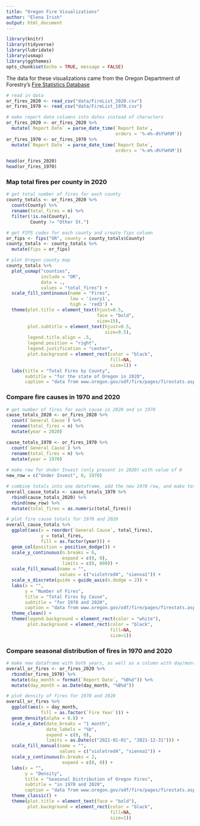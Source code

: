```yaml
---
title: "Oregon Fire Visualizations"
author: "Elena Irish"
output: html_document
---
```


```r
library(knitr)
library(tidyverse)
library(lubridate)
library(usmap)
library(ggthemes)
opts_chunk$set(echo = TRUE, message = FALSE)
```

The data for these visualizations came from the Oregon Department of Forestry's [Fire Statistics Database](https://apps.odf.oregon.gov/divisions/protection/fire_protection/fires/firesreports.asp)

```r
# read in data
or_fires_2020 <- read_csv("data/FireList_2020.csv")
or_fires_1970 <- read_csv("data/FireList_1970.csv")

# make report date columns into dates instead of characters
or_fires_2020 <- or_fires_2020 %>%  
  mutate(`Report Date` = parse_date_time(`Report Date`,
                                         orders = '%-m%-d%Y%H%M'))
or_fires_1970 <- or_fires_1970 %>% 
  mutate(`Report Date` = parse_date_time(`Report Date`,
                                         orders = '%-m%-d%Y%H%M'))

head(or_fires_2020)
head(or_fires_1970)

```


### Map total fires per county in 2020
```r
# get total number of fires for each county
county_totals <- or_fires_2020 %>% 
  count(County) %>% 
  rename(total_fires = n) %>% 
  filter(!is.na(County),
         County != "Other St.")

# get FIPS codes for each county and create fips column
or_fips <- fips("OR", county = county_totals$County)
county_totals <- county_totals %>% 
  mutate(fips = or_fips)

# plot Oregon county map
county_totals %>% 
  plot_usmap("counties",
             include = "OR",
             data = .,
             values = "total_fires") + 
  scale_fill_continuous(name = "Fires", 
                        low = 'ivory1',
                        high = 'red3') + 
  theme(plot.title = element_text(hjust=0.5,
                                  face = "bold",
                                  size=15),
        plot.subtitle = element_text(hjust=0.5,
                                     size=9.5),
        legend.title.align = .5,
        legend.position = "right",
        legend.justification = "center",
        plot.background = element_rect(color = "black",
                                       fill=NA,
                                       size=1)) + 
  labs(title = "Total Fires by County",
       subtitle = "for the state of Oregon in 2020",
       caption = "data from www.oregon.gov/odf/fire/pages/firestats.aspx")
```


### Compare fire causes in 1970 and 2020
```r
# get number of fires for each cause in 2020 and in 1970
cause_totals_2020 <- or_fires_2020 %>% 
  count(`General Cause`) %>% 
  rename(total_fires = n) %>% 
  mutate(year = 2020)

cause_totals_1970 <- or_fires_1970 %>% 
  count(`General Cause`) %>% 
  rename(total_fires = n) %>% 
  mutate(year = 1970)
  
# make row for Under Invest (only present in 2020) with value of 0
new_row = c("Under Invest", 0, 1970)

# combine totals into one dataframe, add the new 1970 row, and make total_fires numeric
overall_cause_totals <- cause_totals_1970 %>% 
  rbind(cause_totals_2020) %>% 
  rbind(new_row) %>% 
  mutate(total_fires = as.numeric(total_fires))

# plot fire cause totals for 1970 and 2020
overall_cause_totals %>% 
  ggplot(aes(x = reorder(`General Cause`, total_fires),
             y = total_fires,
             fill = as.factor(year))) + 
  geom_col(position = position_dodge()) + 
  scale_y_continuous(n.breaks = 6,
                     expand = c(0, 0), 
                     limits = c(0, 600)) + 
  scale_fill_manual(name = "",
                    values = c("violetred4", "sienna1")) +
  scale_x_discrete(guide = guide_axis(n.dodge = 2)) + 
  labs(x = "",
       y = "Number of Fires",
       title = "Total Fires by Cause",
       subtitle = "for 1970 and 2020",
       caption = "data from www.oregon.gov/odf/fire/pages/firestats.aspx") +
  theme_clean() + 
  theme(legend.background = element_rect(color = "white"),
        plot.background = element_rect(color = "black",
                                       fill=NA,
                                       size=1))
```


### Compare seasonal distribution of fires in 1970 and 2020
```r
# make new dataframe with both years, as well as a column with day/month from each
overall_or_fires <- or_fires_2020 %>% 
  rbind(or_fires_1970) %>% 
  mutate(day_month = format(`Report Date`, "%B%d")) %>% 
  mutate(day_month = as.Date(day_month, "%B%d"))

# plot density of fires for 1970 and 2020
overall_or_fires %>% 
  ggplot(aes(x = day_month,
             fill = as.factor(`Fire Year`))) + 
  geom_density(alpha = 0.8) +
  scale_x_date(date_breaks = "1 month",
               date_labels = "%b",
               expand = c(0, 0),
               limits = as.Date(c("2021-01-01", "2021-12-31"))) +
  scale_fill_manual(name = "",
                    values = c("violetred4", "sienna1")) + 
  scale_y_continuous(n.breaks = 2,
                     expand = c(0, 0)) +
  labs(x = "",
       y = "Density", 
       title = "Seasonal Distribution of Oregon Fires",
       subtitle = "in 1970 and 2020",
       caption = "data from www.oregon.gov/odf/fire/pages/firestats.aspx") +
  theme_classic() +
  theme(plot.title = element_text(face = "bold"),
        plot.background = element_rect(color = "black",
                                       fill=NA,
                                       size=1)) 
```

